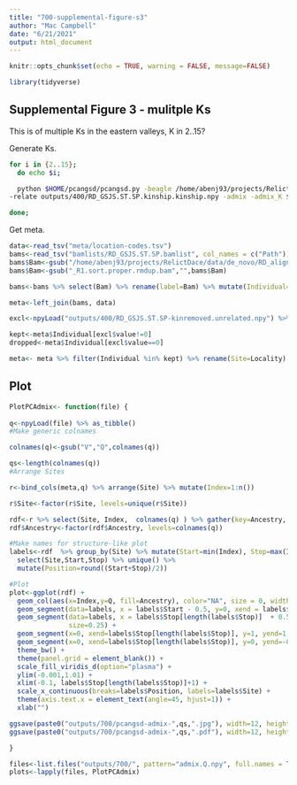 ```yaml
---
title: "700-supplemental-figure-s3"
author: "Mac Campbell"
date: "6/21/2021"
output: html_document
---
```


```r
knitr::opts_chunk$set(echo = TRUE, warning = FALSE, message=FALSE)
```

```r
library(tidyverse)
```

## Supplemental Figure 3 - mulitple Ks
This is of multiple Ks in the eastern valleys, K in 2..15?

Generate Ks.

```sh
for i in {2..15};
  do echo $i; 

  python $HOME/pcangsd/pcangsd.py -beagle /home/abenj93/projects/RelictDace/data/de_novo/RD_popgen/results_admix/GSJS.ST.SP_admix/RD_GSJS.ST.SP_glh.beagle.gz \
-relate outputs/400/RD_GSJS.ST.SP.kinship.kinship.npy -admix -admix_K $i -o outputs/700/RD_GSJS.ST.SP-kinremoved-$i -threads 10

done;
```

Get meta.
```r
data<-read_tsv("meta/location-codes.tsv")
bams<-read_tsv("bamlists/RD_GSJS.ST.SP.bamlist", col_names = c("Path"))
bams$Bam<-gsub("/home/abenj93/projects/RelictDace/data/de_novo/RD_alignment/RAD_align/","",bams$Path)
bams$Bam<-gsub("_R1.sort.proper.rmdup.bam","",bams$Bam)

bams<-bams %>% select(Bam) %>% rename(label=Bam) %>% mutate(Individual=1:n())

meta<-left_join(bams, data)

excl<-npyLoad("outputs/400/RD_GSJS.ST.SP-kinremoved.unrelated.npy") %>% as_tibble()

kept<-meta$Individual[excl$value!=0]
dropped<-meta$Individual[excl$value==0]

meta<- meta %>% filter(Individual %in% kept) %>% rename(Site=Locality)
```

## Plot

```r
PlotPCAdmix<- function(file) {
  
q<-npyLoad(file) %>% as_tibble() 
#Make generic colnames

colnames(q)<-gsub("V","Q",colnames(q))

qs<-length(colnames(q))
#Arrange Sites

r<-bind_cols(meta,q) %>% arrange(Site) %>% mutate(Index=1:n())

r$Site<-factor(r$Site, levels=unique(r$Site))

rdf<-r %>% select(Site, Index,  colnames(q) ) %>% gather(key=Ancestry, value=Q, 3:(3+length(colnames(q))-1))
rdf$Ancestry<-factor(rdf$Ancestry, levels=colnames(q))

#Make names for structure-like plot
labels<-rdf  %>% group_by(Site) %>% mutate(Start=min(Index), Stop=max(Index)) %>% 
  select(Site,Start,Stop) %>% unique() %>% 
  mutate(Position=round((Start+Stop)/2))

#Plot
plot<-ggplot(rdf) + 
  geom_col(aes(x=Index,y=Q, fill=Ancestry), color="NA", size = 0, width = 1)+
  geom_segment(data=labels, x = labels$Start - 0.5, y=0, xend = labels$Start-0.5, yend=1, alpha=0.9, size=0.25) +
  geom_segment(data=labels, x = labels$Stop[length(labels$Stop)]  + 0.5, y=0, xend=labels$Stop[length(labels$Stop)] + 0.5, yend=1,  alpha=0.9,
               size=0.25) +
  geom_segment(x=0, xend=labels$Stop[length(labels$Stop)], y=1, yend=1, alpha=0.9, size=0.25) +
  geom_segment(x=0, xend=labels$Stop[length(labels$Stop)], y=0, yend=-0.0, alpha=0.9, size=0.25) +
  theme_bw() + 
  theme(panel.grid = element_blank()) +
  scale_fill_viridis_d(option="plasma") +
  ylim(-0.001,1.01) +
  xlim(-0.1, labels$Stop[length(labels$Stop)]+1) +
  scale_x_continuous(breaks=labels$Position, labels=labels$Site) +
  theme(axis.text.x = element_text(angle=45, hjust=1)) +
  xlab("") 

ggsave(paste0("outputs/700/pcangsd-admix-",qs,".jpg"), width=12, height=8)
ggsave(paste0("outputs/700/pcangsd-admix-",qs,".pdf"), width=12, height=8)

}
```

```r
files<-list.files("outputs/700/", pattern="admix.Q.npy", full.names = TRUE)
plots<-lapply(files, PlotPCAdmix)
```
